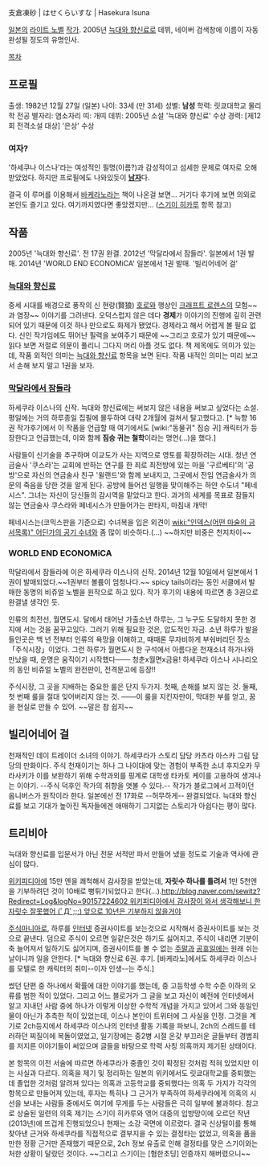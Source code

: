 支倉凍砂 | はせくらいすな | Hasekura Isuna

[[일본]]의 [[라이트 노벨]] [[작가]]. 2005년 [[늑대와 향신료]]로 데뷔, 네이버 검색창에 이름이 자동완성될 정도의 유명인사.

[[목차]]
== 프로필 ==
출생: 1982년 12월 27일 (일본)
나이: 33세 (만 31세)
성별: '''남성'''
학력: 릿쿄대학교 물리학 전공
별자리: 염소자리
띠: 개띠
데뷔: 2005년 소설 '늑대와 향신료'
수상 경력: [제12회 전격소설 대상] '은상' 수상

=== 여자? ===
'하세쿠나 이스나'라는 여성적인 필명(이름?)과 감성적이고 섬세한 문체로 여자로 오해받았었다. 하지만 프로필에도 나와있듯이 '''[[남자]]'''다. 

결국 이 루머를 이용해서 [[바케라노]]라는 책이 나온걸 보면... 거기다 후기에 보면 의외로 본인도 즐기고 있다. 여기까지였다면 좋았겠지만... ([[스기이 히카루]] 항목 참고)

== 작품 ==
2005년 '늑대와 향신료'. 전 17권 완결.
2012년 '막달라에서 잠들라'. 일본에서 1권 발매.
2014년 'WORLD END ECONOMiCA' 일본에서 1권 발매.
'빌리어네어 걸'

=== [[늑대와 향신료]] ===
중세 시대를 배경으로 풍작의 신 현랑(賢狼) [[호로]]와 행상인 [[크래프트 로렌스]]의 모험~~과 염장~~ 이야기를 그려낸다. 오덕스럽지 않은 데다 '''경제'''가 이야기의 진행에 깊히 관련되어 있기 때문에 이것 하나 만으로도 화제가 됐었다. 경제라고 해서 어렵게 볼 필요 없다. 신인 작가임에도 뛰어난 필력을 보여주기 때문에 ~~그리고 호로가 있기 때문에~~읽다 보면 저절로 의문이 풀리니 그다지 머리 아플 것도 없다.
책 제목에도 의미가 있는데, 작품 외적인 의미는 [[늑대와 향신료]] 항목을 보면 된다. 작품 내적인 의미는 미리 보고서 손해 보지 말고 1권을 보자.

=== [[막달라에서 잠들라]] ===
하세쿠라 이스나의 신작. 늑대와 향신료에는 써보지 않은 내용을 써보고 싶었다는 소설. 평일에는 거의 하루종일 집필에 몰두하여 대략 2개월에 걸쳐서 탈고했다고. [* 늑향 16권 작가후기에서 이 작품을 언급할 때 여기에서도 [wiki:"동물귀" 짐승 귀] 캐릭터가 등장한다고 언급했는데, 이와 함께 '''짐승 귀는 철학'''이라는 명언(...)을 했다.]

사람들이 신기술을 추구하며 이교도가 사는 지역으로 영토를 확장하려는 시대. 청년 연금술사 '쿠스라'는 교회에 반하는 연구를 한 죄로 최전방에 있는 마을 '구르베티'의 '공방'으로 자신의 연금술사 친구 '윌랜드'와 함께 보내지고, 그곳에서 전임 연금술사가 의문의 죽음을 당한 것을 알게 된다. 공방에 들어선 일행을 맞이해주는 하얀 수도녀 "페네시스". 그녀는 자신이 당신들의 감시역을 맡았다고 한다.
과거의 세계를 목표로 잠들지 않는 연금술사 쿠스라와 페네시스가 만들어가는 판타지, 마침내 개막!

페네시스는(코믹스판을 기준으로) 수녀복을 입은 외견이 [[wiki:"인덱스(어떤 마술의 금서목록)" 어딘가의 공기 수녀]]와 좀 많이 비슷하다.(...) ~~하지만 비중은 천지차이~~


=== WORLD END ECONOMiCA ===
막달라에서 잠들라에 이은 하세쿠라 이스나의 신작.
2014년 12월 10일에서 일본에서 1권이 발매되었다.~~1권부터 볼륨이 엄청나다.~~
spicy tails이라는 동인 서클에서 발매한 동명의 비쥬얼 노벨을 원작으로 하고 있다.
작가 후기의 내용에 따르면 총 3권으로 완결낼 생각인 듯.

인류의 최전선, 월면도시. 달에서 태어난 가출소년 하루는, 그 누구도 도달하지 못한 경지에 서는 것을 꿈꾸고있다. 그러기 위해 필요한 것은, 압도적인 자금. 소년 하루가 발을 들인곳은 백 년 전부터 인류의 욕망을 이해하고, 때때론 무자비하게 부숴버리던 장소 「주식시장」이었다.
그런 하루가 월면도시 한 구석에서 아름다운 천재소녀 하가나와 만났을 때, 운명은 움직이기 시작했다───
청춘x월면x금융! 하세쿠라 이스나 시나리오의 동인 비쥬얼 노벨의 완전판이, 전격문고에 등장!!

주식시장, 그 곳을 지배하는 중요한 룰은 단지 두가지.
첫째, 손해를 보지 않는 것.
둘째, 첫 번째 룰을 절대 잊어버리지 않는 것.
───이 룰을 지킨자만이, 막대한 부를 얻고, 꿈을 현실로 만들 수 있어. ~~말은 참 쉽지~~

== 빌리어네어 걸 ==
천재적인 데이 트레이더 소녀의 이야기. 하세쿠라가 스토리 담당 카츠라 아스카 그림 담당의 만화이다. 주식 천재이기는 하나 그 나이대에 맞는 경험이 부족한 소녀 후지오카 무라사키가 이를 보완하기 위해 수학과외를 핑계로 대학생 타카토 케이를 고용하여 생겨나는 이야기. --주식 덕후인 작가의 취향을 엿볼 수 있다.-- 
작가가 블로그에서 끄적이던 옴니버스가 원작이라 한다. 일본에선 전 17화로 --허무하게-- 완결되었다. 늑대와 향신료를 보고 기대가 높아진 독자들에겐 애매하기 그지없는 스토리가 아쉽다는 평이 많다.

== 트리비아 ==
늑대와 향신료를 입문서가 아닌 전문 서적만 파서 만들어 냈을 정도로 기술과 역사에 관심이 많다. 

[[위키피디아]]에 15만 엔을 쾌척해서 감사장을 받았는데, '''자릿수 하나를 틀려서''' 1만 5천엔을 기부하려던 것이 10배로 뻥튀기되었다고 한다(...).[[http://blog.naver.com/sewitz?Redirect=Log&logNo=90157224602 위키피디아에서 감사장이 와서 생각해보니 한자릿수 잘못했어 (ﾟДﾟ;;;) 앞으로 10년은 기부하지 않을거야]]

[[주식]]마니아로, 하루를 [[인터넷]] 증권사이트를 보는것으로 시작해서 증권사이트를 보는 것으로 끝낸다. 덤으로 주식이 오르면 일같은것은 하기도 싫어지고, 주식이 내리면 기분이 축 늘어져서 일하기도 싫어지며, 증권사이트를 볼 수 없는 [[주말]]과 [[공휴일]]에는 원래 쉬는 날이니까 일을 안한다. [* 늑대와 향신료 6권. 후기. [바케라노]에서도 하세쿠라 이스나를 모텔로 한 캐릭터의 취미--이자 인생--는 주식.]

썼던 단편 중 하나에서 확률에 대한 이야기를 했는데, 중 고등학생 수학 수준 이하의 오류를 범한 적이 있었다. 그리고 어느 블로거가 그 글을 보고 자신이 예전에 인터넷에서 알고 지내던 사람 중에 하나가 이렇게 이상한 수학적 개념을 가지고 있어서 그와 동일인물이 아닌가 추측한 적이 있었는데, 이스나 본인이 트위터에 그 사실을 인정. 그것을 계기로 2ch등지에서 하세쿠라 이스나의 인터넷 활동 기록을 파보니, 2ch의 스레드를 테러하던 찌질이에 복돌이였었고, 일기장에는 중2병 시절 온갖 부끄러운 글들부터 경범죄를 저지른 이야기들이 써있으며 글들을 바탕으로 학력 사칭 의혹까지 제기된 상태이다.

본 항목의 이전 서술에 따르면 하세쿠라가 중졸인 것이 확정된 것처럼 적혀 있었지만 이는 사실과 다르다. 의혹을 제기 및 정리하는 일본의 위키에서도 릿쿄대학교를 중퇴했는데 졸업한 것처럼 알려져 있다는 의혹과 고등학교를 중퇴했다는 의혹 두 가지가 각각의 항목으로 만들어져 있는데, 후자는 특히나 그 근거가 부족하여 하세쿠라에게 의혹의 시선을 보내는 사람들 중에서도 여기에 무게를 두는 사람들은 극히 일부에 불과하다. 참고로 상술된 일련의 의혹 제기는 스기이 히카루와 엮어 대중의 입방망이에 오르던 작년(2013년)에 뜨겁게 진행되었으나 현재는 소강 국면에 이르렀다. 결국 신상털이를 통해 찾아낸 근거와 하세쿠라를 직접적으로 결부지을 수 있는 결정타는 없었고, 의혹을 품을 만한 정황 근거만 존재했기 때문으로, 2ch 정보 유출로 인해 결정타를 맞은 스기이와는 처한 상황이 달랐던 것이다. ~~그리고 스기이는 [혐한초딩] 인증까지 해버렸으니~~
